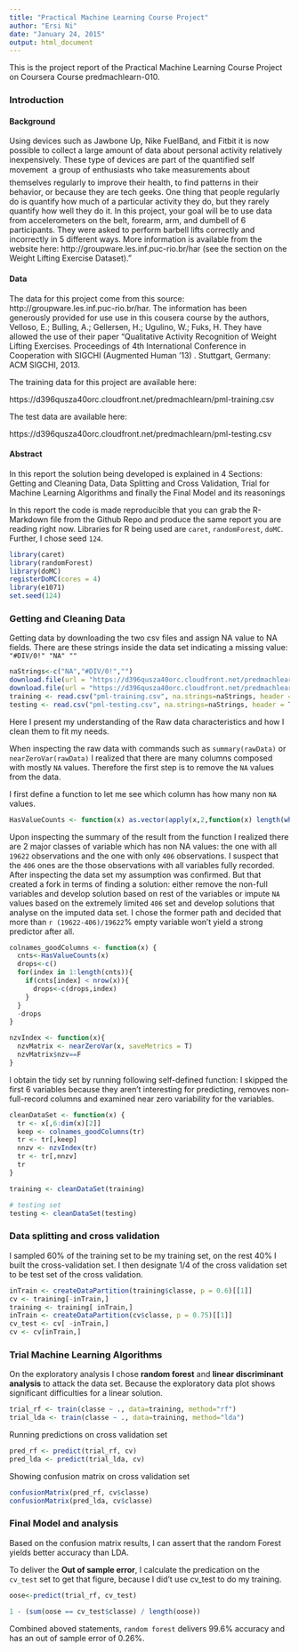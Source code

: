 ```yaml
---
title: "Practical Machine Learning Course Project"
author: "Ersi Ni"
date: "January 24, 2015"
output: html_document
---
```


This is the project report of the Practical Machine Learning Course Project on Coursera Course predmachlearn-010.

### Introduction

#### Background

Using devices such as Jawbone Up, Nike FuelBand, and Fitbit it is now possible to collect a large amount of data about personal activity relatively inexpensively. These type of devices are part of the quantified self movement  a group of enthusiasts who take measurements about themselves regularly to improve their health, to find patterns in their behavior, or because they are tech geeks. One thing that people regularly do is quantify how much of a particular activity they do, but they rarely quantify how well they do it. In this project, your goal will be to use data from accelerometers on the belt, forearm, arm, and dumbell of 6 participants. They were asked to perform barbell lifts correctly and incorrectly in 5 different ways. More information is available from the website here: http://groupware.les.inf.puc-rio.br/har (see the section on the Weight Lifting Exercise Dataset)."

#### Data

The data for this project come from this source: http://groupware.les.inf.puc-rio.br/har. The information has been generously provided for use use in this cousera course by the authors, Velloso, E.; Bulling, A.; Gellersen, H.; Ugulino, W.; Fuks, H. They have allowed the use of their paper “Qualitative Activity Recognition of Weight Lifting Exercises. Proceedings of 4th International Conference in Cooperation with SIGCHI (Augmented Human ’13) . Stuttgart, Germany: ACM SIGCHI, 2013.

The training data for this project are available here:

https://d396qusza40orc.cloudfront.net/predmachlearn/pml-training.csv

The test data are available here:

https://d396qusza40orc.cloudfront.net/predmachlearn/pml-testing.csv

#### Abstract

In this report the solution being developed is explained in 4 Sections: Getting and Cleaning Data, Data Splitting and Cross Validation, Trial for Machine Learning Algorithms and finally the Final Model and its reasonings

In this report the code is made reproducible that you can grab the R-Markdown file from the Github Repo and produce the same report you are reading right now. Libraries for R being used are `caret`, `randomForest`, `doMC`. Further, I chose seed `124`.

```r
library(caret)
library(randomForest)
library(doMC)
registerDoMC(cores = 4)
library(e1071)
set.seed(124)
```

### Getting and Cleaning Data

Getting data by downloading the two csv files and assign NA value to NA fields. There are these strings inside the data set indicating a missing value: `"#DIV/0!" "NA" ""`

```r
naStrings<-c("NA","#DIV/0!","")
download.file(url = "https://d396qusza40orc.cloudfront.net/predmachlearn/pml-training.csv", destfile = "pml-training.csv", method = "curl")
download.file(url = "https://d396qusza40orc.cloudfront.net/predmachlearn/pml-testing.csv", destfile = "pml-testing.csv", method = "curl")
training <- read.csv("pml-training.csv", na.strings=naStrings, header = T)
testing <- read.csv("pml-testing.csv", na.strings=naStrings, header = T)
```

Here I present my understanding of the Raw data characteristics and how I clean them to fit my needs. 

When inspecting the raw data with commands such as `summary(rawData)` or `nearZeroVar(rawData)` I realized that there are many columns composed with mostly `NA` values. Therefore the first step is to remove the `NA` values from the data. 

I first define a function to let me see which column has how many non `NA` values. 

```r
HasValueCounts <- function(x) as.vector(apply(x,2,function(x) length(which(!is.na(x)))))
```

Upon inspecting the summary of the result from the function I realized there are 2 major classes of variable which has non NA values: the one with all `19622` observations and the one with only `406` observations. I suspect that the `406` ones are the those observations with all variables fully recorded. After inspecting the data set my assumption was confirmed. But that created a fork in terms of finding a solution: either remove the non-full variables and develop solution based on rest of the variables or impute `NA` values based on the extremely limited `406` set and develop solutions that analyse on the imputed data set. I chose the former path and decided that more than `r (19622-406)/19622`% empty variable won't yield a strong predictor after all.

```r
colnames_goodColumns <- function(x) {
  cnts<-HasValueCounts(x)
  drops<-c()
  for(index in 1:length(cnts)){
    if(cnts[index] < nrow(x)){
      drops<-c(drops,index)
    }
  }
  -drops
}

nzvIndex <- function(x){
  nzvMatrix <- nearZeroVar(x, saveMetrics = T)
  nzvMatrix$nzv==F
}
```

I obtain the tidy set by running following self-defined function: I skipped the first 6 variables because they aren't interesting for predicting, removes non-full-record columns and examined near zero variability for the variables.

```r
cleanDataSet <- function(x) {
  tr <- x[,6:dim(x)[2]]
  keep <- colnames_goodColumns(tr)
  tr <- tr[,keep]
  nnzv <- nzvIndex(tr)
  tr <- tr[,nnzv]
  tr
}

training <- cleanDataSet(training)

# testing set
testing <- cleanDataSet(testing)
```

### Data splitting and cross validation

I sampled 60% of the training set to be my training set, on the rest 40% I built the cross-validation set. I then designate 1/4 of the cross validation set to be test set of the cross validation.

```r
inTrain <- createDataPartition(training$classe, p = 0.6)[[1]]
cv <- training[-inTrain,]
training <- training[ inTrain,]
inTrain <- createDataPartition(cv$classe, p = 0.75)[[1]]
cv_test <- cv[ -inTrain,]
cv <- cv[inTrain,]
```


### Trial Machine Learning Algorithms

On the exploratory analysis I chose **random forest** and **linear discriminant analysis** to attack the data set. Because the exploratory data plot shows significant difficulties for a linear solution.

```r
trial_rf <- train(classe ~ ., data=training, method="rf")
trial_lda <- train(classe ~ ., data=training, method="lda")
```

Running predictions on cross validation set

```r
pred_rf <- predict(trial_rf, cv)
pred_lda <- predict(trial_lda, cv)
```

Showing confusion matrix on cross validation set
```r
confusionMatrix(pred_rf, cv$classe)
confusionMatrix(pred_lda, cv$classe)
```


### Final Model and analysis

Based on the confusion matrix results, I can assert that the random Forest yields better accuracy than LDA. 

To deliver the **Out of sample error**, I calculate the predication on the `cv_test` set to get that figure, because I did't use cv_test to do my training.

```r
oose<-predict(trial_rf, cv_test)

1 - (sum(oose == cv_test$classe) / length(oose))
```

Combined aboved statements, `random forest` delivers 99.6% accuracy and has an out of sample error of 0.26%.
